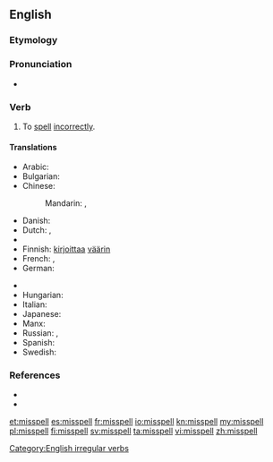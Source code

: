 ==English==

===Etymology===
{{prefix|mis|spell}}

===Pronunciation===
* {{IPA|/mɪsˈspɛl/}}
*: {{rhymes|ɛl}}

===Verb===
{{en-verb|misspells|misspelling|'''[[misspelt]]''' ''or'' '''[[misspelled]]'''}}

# To [[spell]] [[incorrectly]].

====Translations====
{{trans-top|to spell incorrectly}}
* Arabic: {{t-|ar|أخطأ التهجئة|tr='áxTa'a al-tahjí'a}}
* Bulgarian: {{t-|bg|неправилно пиша|tr=nepravilno pisha|sc=Cyrl}}
* Chinese:
*: Mandarin: {{t|cmn|拼錯|sc=Hani}},  {{t|cmn|拼错|tr=pīncuò|sc=Hani}}
* Danish: {{t-|da|stave forkert}}
* Dutch: {{t-|nl|misspellen}}, {{t-|nl|verkeerd spellen}}
* {{trreq|eo}}
* Finnish: [[kirjoittaa]] [[väärin]]
* French: {{t-|fr|mal orthographier}},  {{t-|fr|mal écrire}}
* German: {{t-|de|falsch buchstabieren}}
{{trans-mid}}
* {{trreq|he}}
* Hungarian: {{t-|hu|elír}}
* Italian: {{t-|it|scrivere male}}
* Japanese: {{t-|ja|つづりを間違う|tr=tsuzuri-o machigau}}
* Manx: {{t-|gv|mee-lettyr}}
* Russian: {{t-|ru|орфографически неправильно писать|tr=orfografíčeski neprávil’no pisát’}},  {{t-|ru|делать орфографические ошибки|tr=délat’ orfografíčeskije ošíbki}}
* Spanish: {{t-|es|deletrear mal}}
* Swedish: {{t-|sv|stava fel}}
{{trans-bottom}}

===References===
* {{R:Century 1911}}
* {{R:Webster 1913}}

[[Category:English irregular verbs]]

[[et:misspell]]
[[es:misspell]]
[[fr:misspell]]
[[io:misspell]]
[[kn:misspell]]
[[my:misspell]]
[[pl:misspell]]
[[fi:misspell]]
[[sv:misspell]]
[[ta:misspell]]
[[vi:misspell]]
[[zh:misspell]]